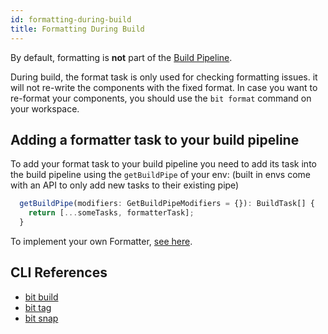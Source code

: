 ```yaml
---
id: formatting-during-build
title: Formatting During Build
---
```

By default, formatting is **not** part of the [Build Pipeline](/builder/build-pipelines).

During build, the format task is only used for checking formatting issues. it will not re-write the components with the fixed format.
In case you want to re-format your components, you should use the `bit format` command on your workspace.

## Adding a formatter task to your build pipeline

To add your format task to your build pipeline you need to add its task into the build pipeline using the `getBuildPipe` of your env:
(built in envs come with an API to only add new tasks to their existing pipe)<!-- TODO: add link here -->

```ts
  getBuildPipe(modifiers: GetBuildPipeModifiers = {}): BuildTask[] {
    return [...someTasks, formatterTask];
  }
```

To implement your own Formatter, [see here](#).<!-- TODO: add link here -->

## CLI References

- [bit build](/reference/cli-reference#build)
- [bit tag](/reference/cli-reference#tag)
- [bit snap](/reference/cli-reference#snap)
